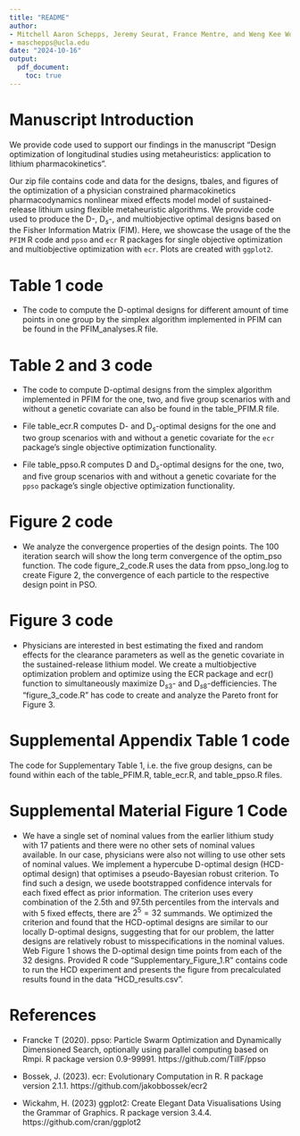 ---
title: "README"
author: 
- Mitchell Aaron Schepps, Jeremy Seurat, France Mentre, and Weng Kee Wong
- maschepps@ucla.edu
date: "2024-10-16"
output:
  pdf_document:
    toc: true
---

# Manuscript Introduction

We provide code used to support our findings in the manuscript "Design optimization of longitudinal studies using metaheuristics: application to lithium pharmacokinetics". 

Our zip file contains code and data for the designs, tbales, and figures of the optimization of a physician constrained pharmacokinetics pharmacodynamics nonlinear mixed effects model model of sustained-release lithium using flexible metaheuristic algorithms. We provide code used to produce the $\text{D}$-, $\text{D}_{s}$-, and multiobjective optimal designs based on the Fisher Information Matrix (FIM). Here, we showcase the usage of the the $\texttt{PFIM}$ R code and $\texttt{ppso}$ and $\texttt{ecr}$ R packages for single objective optimization and multiobjective optimization with $\texttt{ecr}$. Plots are created with $\texttt{ggplot2}$.  

# Table 1 code

+ The code to compute the D-optimal designs for different amount of time points in one group by the simplex algorithm implemented in PFIM can be found in the PFIM_analyses.R file. 

# Table 2 and 3 code  

+ The code to compute $\text{D}$-optimal designs from the simplex algorithm implemented in PFIM for the one, two, and five group scenarios with and without a genetic covariate can also be found in the table_PFIM.R file. 

+ File table_ecr.R computes $\text{D}$- and $\text{D}_s$-optimal designs for the one and two group scenarios with and without a genetic covariate for the $\texttt{ecr}$ package's single objective optimization functionality.

+ File table_ppso.R computes $\text{D}$ and $\text{D}_s$-optimal designs for the one, two, and five group scenarios with and without a genetic covariate for the $\texttt{ppso}$ package's single objective optimization functionality.

# Figure 2 code

+ We analyze the convergence properties of the design points. The 100 iteration search will show the long term convergence of the optim_pso function. The code figure_2_code.R uses the data from ppso_long.log to create Figure 2, the convergence of each particle to the respective design point in PSO.

# Figure 3 code

+ Physicians are interested in best estimating the fixed and random effects for the clearance parameters as well as the genetic covariate in the sustained-release lithium model. We create a multiobjective optimization problem and optimize using the ECR package and ecr() function to simultaneously maximize $\text{D}_{s3}$- and $\text{D}_{s8}$-defficiencies. The "figure_3_code.R" has code to create and analyze the Pareto front for Figure 3.

# Supplemental Appendix Table 1 code

The code for Supplementary Table 1, i.e. the five group designs, can be found within each of the table_PFIM.R, table_ecr.R, and table_ppso.R files.

# Supplemental Material Figure 1 Code

+ We have a single set of nominal values from the earlier lithium study with 17 patients and there were no other sets of nominal values available. In our case, physicians were also not willing to use other sets of nominal values. We implement a hypercube D-optimal design (HCD-optimal design) that optimises a pseudo-Bayesian robust criterion. To find such a design, we usede bootstrapped confidence intervals for each fixed effect as prior information. The criterion uses every combination of the 2.5th and 97.5th percentiles from the intervals and with 5 fixed effects, there  are $2^5=32$ summands. We optimized the criterion and found that the HCD-optimal designs are similar to our locally D-optimal designs, suggesting that for our problem, the latter designs are relatively robust to misspecifications in the nominal values. Web Figure 1 shows the D-optimal design time points from each of the 32 designs. Provided R code "Supplementary_Figure_1.R" contains code to run the HCD experiment and presents the figure from precalculated results found in the data "HCD_results.csv".


# References

+ Francke T (2020). ppso: Particle Swarm Optimization and Dynamically
Dimensioned Search, optionally using parallel computing based on Rmpi. R
package version 0.9-99991. https://github.com/TillF/ppso

+ Bossek, J. (2023). ecr: Evolutionary Computation in R. R package version 2.1.1. https://github.com/jakobbossek/ecr2

+ Wickahm, H. (2023) ggplot2: Create Elegant Data Visualisations Using the Grammar of Graphics. R package version 3.4.4. https://github.com/cran/ggplot2

